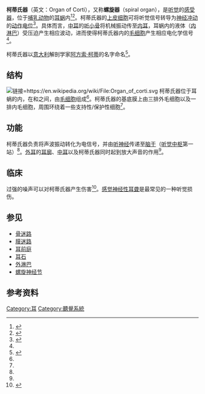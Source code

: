 {{Expand language|1=en|time=2021-03-13T05:56:09+00:00}}
{{medical}}
{{Infobox anatomy
| Name = 柯蒂氏器
| Image = Cochlea-crosssection.svg
| Width = 300
| Caption = 耳蜗横截面。柯蒂氏器位于蜗管（scala media）内。
| Image2 = 
| System = 
| Latin = organum spirale
| Greek = 
| Precursor = 
| Artery = 
| Vein = 
| Nerve = 
| Lymph = 
| PartOf = [[内耳|内耳]][[耳蜗|耳蜗]]
}}'''柯蒂氏器'''（英文：Organ of Corti），又称'''螺旋器'''（spiral organ），是[[听觉|听觉]]的[[感受器|感受器]]，位于[[哺乳动物|哺乳动物]]的[[耳蜗|耳蜗]]内<ref name=":0">{{Cite book|chapter=Anatomy, Head and Neck, Ear Organ of Corti|title=StatPearls|url=http://www.ncbi.nlm.nih.gov/books/NBK538335/|publisher=StatPearls Publishing|date=2021|location=Treasure Island (FL)|pmid=30855919|first=Hunter J.|last=White|first2=Muhammad|last2=Helwany|first3=Diana C.|last3=Peterson|access-date=2021-03-13|archive-date=2021-12-14|archive-url=https://web.archive.org/web/20211214202616/https://www.ncbi.nlm.nih.gov/books/NBK538335/|dead-url=no}}</ref><ref>{{Cite web|title=螺旋器|url=https://terms.naer.edu.tw/detail/127956/|publisher=国家教育研究院|language=zh}}</ref>。柯蒂氏器的[[上皮細胞|上皮细胞]]可将听觉信号转导为[[动作电位|神经冲动]]的[[动作电位|动作电位]]<ref name=":1">{{Cite web|title=Organ of Corti|url=http://medcell.med.yale.edu/histology/sensory_systems_lab/organ_of_corti.php|accessdate=2021-03-13|work=|publisher=耶鲁大学|archive-date=2020-08-08|archive-url=https://web.archive.org/web/20200808154818/http://medcell.med.yale.edu/histology/sensory_systems_lab/organ_of_corti.php|dead-url=no}}</ref>。具体而言，[[中耳|中耳]]的[[听小骨|听小骨]]将机械振动传至[[內耳|内耳]]，耳蜗内的液体（[[内淋巴|内淋巴]]）受压迫产生相应波动，进而使得柯蒂氏器内的[[毛细胞|毛细胞]]产生相应电化学信号<ref name=":0" />。

柯蒂氏器以[[意大利|意大利]]解剖学家[[阿方索·柯蒂|阿方索·柯蒂]]的名字命名<ref>{{Cite journal|title=LIFE OF ALFONSO CORTI|url=https://jamanetwork.com/journals/jamaotolaryngology/fullarticle/590659|last=Ullman|first=Egon V.|date=1951-07-01|journal=A.M.A. Archives of Otolaryngology|issue=1|doi=10.1001/archotol.1951.03750070018001|volume=54|pages=1–28|language=en|issn=0096-6894}}</ref>。

== 结构 ==
[[File:Organ_of_corti.svg|链接=https://en.wikipedia.org/wiki/File:Organ_of_corti.svg]]
柯蒂氏器位于耳蜗的{{tsl|en|scala media|蜗管}}内，在{{tsl|en|Vestibular duct|前庭阶}}和{{tsl|en|Tympanic duct|鼓室阶}}之间，由[[毛细胞|毛细胞]]组成<ref name=":0" />。柯蒂氏器的基底膜上由三排外毛细胞以及一排内毛细胞，周围环绕着一些支持性/保护性细胞<ref name=":0" />。

== 功能 ==
柯蒂氏器负责将声波振动转化为电信号，并由[[听神经|听神经]]传递至[[脑干|脑干]]（[[听觉中枢|听觉中枢]]第一站）<ref name=":0" />。[[外耳|外耳]]的[[耳廓|耳廓]]、[[中耳|中耳]]以及柯蒂氏器同时起到放大声音的作用<ref name=":1" />。

== 临床 ==
过强的噪声可以对柯蒂氏器产生伤害<ref>{{Cite journal|title=Effects of noise and ototoxic drugs at the cellular level in the cochlea: A review|last=Lim|first=David J.|date=March 1986|journal=American Journal of Otolaryngology|issue=2|doi=10.1016/S0196-0709(86)80037-0|volume=7|pages=73–99|pmid=3515985}}</ref>。[[感觉神经性耳聋|感觉神经性耳聋]]是最常见的一种听觉损伤。

== 参见 ==

* [[骨迷路|骨迷路]]
* [[膜迷路|膜迷路]]
* [[耳前庭|耳前庭]]
* [[耳石|耳石]]
* [[外淋巴|外淋巴]]
*[[螺旋神经节|螺旋神经节]]

== 参考资料 ==
{{reflist|2}}

[[Category:耳|Category:耳]]
[[Category:聽覺系統|Category:聽覺系統]]